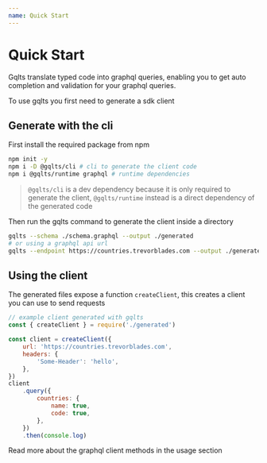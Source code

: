 ```yaml
---
name: Quick Start
---
```


# Quick Start

Gqlts translate typed code into graphql queries, enabling you to get auto completion and validation for your graphql queries.

To use gqlts you first need to generate a sdk client

## Generate with the cli

First install the required package from npm

```bash
npm init -y
npm i -D @gqlts/cli # cli to generate the client code
npm i @gqlts/runtime graphql # runtime dependencies
```

> `@gqlts/cli` is a dev dependency because it is only required to generate the client, `@gqlts/runtime` instead is a direct dependency of the generated code

Then run the gqlts command to generate the client inside a directory

```bash
gqlts --schema ./schema.graphql --output ./generated
# or using a graphql api url
gqlts --endpoint https://countries.trevorblades.com --output ./generated -H 'Authorization: Bearer myToken'
```

## Using the client

The generated files expose a function `createClient`, this creates a client you can use to send requests

```js
// example client generated with gqlts
const { createClient } = require('./generated')

const client = createClient({
    url: 'https://countries.trevorblades.com',
    headers: {
        'Some-Header': 'hello',
    },
})
client
    .query({
        countries: {
            name: true,
            code: true,
        },
    })
    .then(console.log)
```

Read more about the graphql client methods in the usage section
